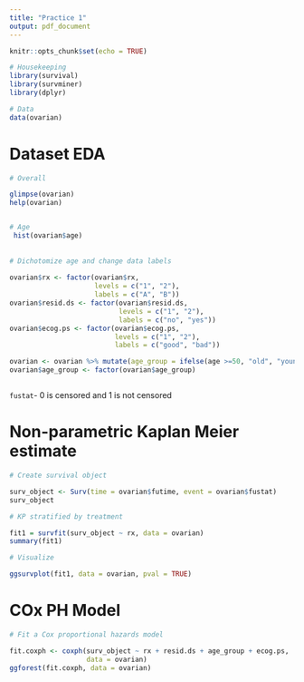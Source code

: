 ```yaml
---
title: "Practice 1"
output: pdf_document
---
```


```r
knitr::opts_chunk$set(echo = TRUE)
```

```r

# Housekeeping
library(survival)
library(survminer)
library(dplyr)

# Data
data(ovarian)

```

# Dataset EDA

```r

# Overall

glimpse(ovarian)
help(ovarian)


# Age
 hist(ovarian$age)
 
 
# Dichotomize age and change data labels
 
ovarian$rx <- factor(ovarian$rx, 
                     levels = c("1", "2"), 
                     labels = c("A", "B"))
ovarian$resid.ds <- factor(ovarian$resid.ds, 
                           levels = c("1", "2"), 
                           labels = c("no", "yes"))
ovarian$ecog.ps <- factor(ovarian$ecog.ps, 
                          levels = c("1", "2"), 
                          labels = c("good", "bad"))

ovarian <- ovarian %>% mutate(age_group = ifelse(age >=50, "old", "young"))
ovarian$age_group <- factor(ovarian$age_group)



```

`fustat`- 0 is censored and 1 is not censored

# Non-parametric Kaplan Meier estimate

```r

# Create survival object

surv_object <- Surv(time = ovarian$futime, event = ovarian$fustat)
surv_object 

# KP stratified by treatment

fit1 = survfit(surv_object ~ rx, data = ovarian)
summary(fit1)

# Visualize

ggsurvplot(fit1, data = ovarian, pval = TRUE)

```

# COx PH Model

```r

# Fit a Cox proportional hazards model

fit.coxph <- coxph(surv_object ~ rx + resid.ds + age_group + ecog.ps, 
                   data = ovarian)
ggforest(fit.coxph, data = ovarian)

```

